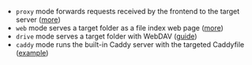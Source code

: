 
- `proxy` mode forwards requests received by the frontend to the target server ([more](/concepts/http.md))
- `web` mode serves a target folder as a file index web page ([more](/concepts/files.md))
- `drive` mode serves a target folder with WebDAV ([guide](/guides/drives.mdx))
- `caddy` mode runs the built-in Caddy server with the targeted Caddyfile ([example](pathname:///simple_reverse_proxy.Caddyfile))
